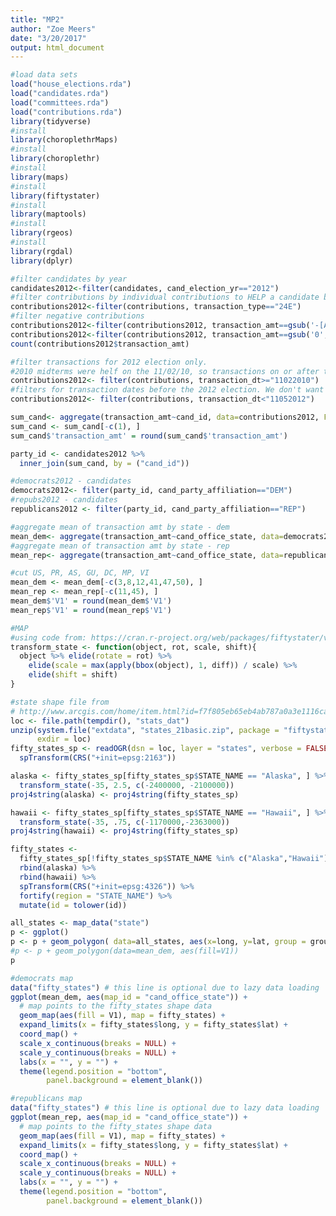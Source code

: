 ```yaml
---
title: "MP2"
author: "Zoe Meers"
date: "3/20/2017"
output: html_document
---
```

```r
#load data sets
load("house_elections.rda")
load("candidates.rda")
load("committees.rda")
load("contributions.rda")
library(tidyverse)
#install
library(choroplethrMaps)
#install
library(choroplethr)
#install
library(maps)
#install
library(fiftystater)
#install
library(maptools)
#install
library(rgeos)
#install
library(rgdal)
library(dplyr)
```


```r
#filter candidates by year
candidates2012<-filter(candidates, cand_election_yr=="2012")
#filter contributions by individual contributions to HELP a candidate be elected
contributions2012<-filter(contributions, transaction_type=="24E")
#filter negative contributions
contributions2012<-filter(contributions2012, transaction_amt==gsub('-[A-z ]*', '', transaction_amt))
contributions2012<-filter(contributions2012, transaction_amt==gsub('0', '', transaction_amt))
count(contributions2012$transaction_amt)
```
```r
#filter transactions for 2012 election only.
#2010 midterms were helf on the 11/02/10, so transactions on or after this date are most likely for 2012
contributions2012<- filter(contributions, transaction_dt>="11022010")
#filters for transaction dates before the 2012 election. We don't want contributions for the 2014 midterms.
contributions2012<- filter(contributions, transaction_dt<"11052012")
```

```r
sum_cand<- aggregate(transaction_amt~cand_id, data=contributions2012, FUN=function(x) c(sum=sum(x), count=length(x)))
sum_cand <- sum_cand[-c(1), ]
sum_cand$'transaction_amt' = round(sum_cand$'transaction_amt')
```


```r
party_id <- candidates2012 %>%
  inner_join(sum_cand, by = ("cand_id"))
```


```r
#democrats2012 - candidates
democrats2012<- filter(party_id, cand_party_affiliation=="DEM")
#repubs2012 - candidates
republicans2012 <- filter(party_id, cand_party_affiliation=="REP")
```

```r
#aggregate mean of transaction amt by state - dem
mean_dem<- aggregate(transaction_amt~cand_office_state, data=democrats2012, FUN=function(x) c(mean=mean(x), count=length(x)))
#aggregate mean of transaction amt by state - rep
mean_rep<- aggregate(transaction_amt~cand_office_state, data=republicans2012, FUN=function(x) c(mean=mean(x), count=length(x)))
```

```r
#cut US, PR, AS, GU, DC, MP, VI
mean_dem <- mean_dem[-c(3,8,12,41,47,50), ]
mean_rep <- mean_rep[-c(11,45), ]
mean_dem$'V1' = round(mean_dem$'V1')
mean_rep$'V1' = round(mean_rep$'V1')
```

```r
#MAP
#using code from: https://cran.r-project.org/web/packages/fiftystater/vignettes/fiftystater.html
transform_state <- function(object, rot, scale, shift){
  object %>% elide(rotate = rot) %>%
    elide(scale = max(apply(bbox(object), 1, diff)) / scale) %>%
    elide(shift = shift)
}

#state shape file from
# http://www.arcgis.com/home/item.html?id=f7f805eb65eb4ab787a0a3e1116ca7e5
loc <- file.path(tempdir(), "stats_dat")
unzip(system.file("extdata", "states_21basic.zip", package = "fiftystater"),
      exdir = loc)
fifty_states_sp <- readOGR(dsn = loc, layer = "states", verbose = FALSE) %>%
  spTransform(CRS("+init=epsg:2163"))

alaska <- fifty_states_sp[fifty_states_sp$STATE_NAME == "Alaska", ] %>%
  transform_state(-35, 2.5, c(-2400000, -2100000))
proj4string(alaska) <- proj4string(fifty_states_sp)

hawaii <- fifty_states_sp[fifty_states_sp$STATE_NAME == "Hawaii", ] %>%
  transform_state(-35, .75, c(-1170000,-2363000))
proj4string(hawaii) <- proj4string(fifty_states_sp)

fifty_states <-
  fifty_states_sp[!fifty_states_sp$STATE_NAME %in% c("Alaska","Hawaii"), ] %>%
  rbind(alaska) %>%
  rbind(hawaii) %>%
  spTransform(CRS("+init=epsg:4326")) %>%
  fortify(region = "STATE_NAME") %>%
  mutate(id = tolower(id))
```

```r
all_states <- map_data("state")
p <- ggplot()
p <- p + geom_polygon( data=all_states, aes(x=long, y=lat, group = group),colour="white", fill=mean_dem$V1)
#p <- p + geom_polygon(data=mean_dem, aes(fill=V1))
p
```


```r
#democrats map
data("fifty_states") # this line is optional due to lazy data loading
ggplot(mean_dem, aes(map_id = "cand_office_state")) + 
  # map points to the fifty_states shape data
  geom_map(aes(fill = V1), map = fifty_states) + 
  expand_limits(x = fifty_states$long, y = fifty_states$lat) +
  coord_map() +
  scale_x_continuous(breaks = NULL) + 
  scale_y_continuous(breaks = NULL) +
  labs(x = "", y = "") +
  theme(legend.position = "bottom", 
        panel.background = element_blank())
```



```r
#republicans map
data("fifty_states") # this line is optional due to lazy data loading
ggplot(mean_rep, aes(map_id = "cand_office_state")) + 
  # map points to the fifty_states shape data
  geom_map(aes(fill = V1), map = fifty_states) + 
  expand_limits(x = fifty_states$long, y = fifty_states$lat) +
  coord_map() +
  scale_x_continuous(breaks = NULL) + 
  scale_y_continuous(breaks = NULL) +
  labs(x = "", y = "") +
  theme(legend.position = "bottom", 
        panel.background = element_blank())
```


